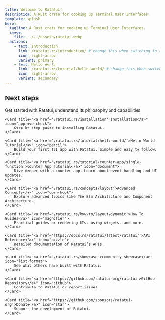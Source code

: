 ```yaml
---
title: Welcome to Ratatui!
description: A Rust crate for cooking up Terminal User Interfaces.
template: splash
hero:
  tagline: A Rust crate for cooking up Terminal User Interfaces.
  image:
    file: ../../assets/ratatui.webp
  actions:
    - text: Introduction
      link: /ratatui.rs/introduction/ # change this when switching to ratatui.rs
      icon: right-arrow
      variant: primary
    - text: Hello World
      link: /ratatui.rs/tutorial/hello-world/ # change this when switching to ratatui.rs
      icon: right-arrow
      variant: secondary
---
```



## Next steps

<CardGrid stagger>
    <Card title="<a href='/ratatui.rs/introduction'>Introduction</a>" icon="rocket">
        Get started with Ratatui, understand its philosophy and capabilities.
    </Card>

    <Card title="<a href='/ratatui.rs/installation'>Installation</a>" icon="approve-check">
        Step-by-step guide to installing Ratatui.
    </Card>

    <Card title="<a href='/ratatui.rs/tutorial/hello-world/'>Hello World Tutorial</a>" icon="pencil">
        Build your first TUI app with Ratatui. Simple and easy to follow.
    </Card>

    <Card title="<a href='/ratatui.rs/tutorial/counter-app/single-function'>Counter App Tutorial</a>" icon="document">
        Dive deeper with a counter app. Learn about event handling and UI updates.
    </Card>

    <Card title="<a href='/ratatui.rs/concepts/layout'>Advanced Concepts</a>" icon="open-book">
        Explore advanced topics like The Elm Architecture and Component Architecture.
    </Card>

    <Card title="<a href='/ratatui.rs/how-to/layout/dynamic'>How To Guides</a>" icon="magnifier">
        Practical guides on rendering UIs, using widgets, and more.
    </Card>

    <Card title="<a href='https://docs.rs/ratatui/latest/ratatui/'>API Reference</a>" icon="puzzle">
        Detailed documentation of Ratatui’s APIs.
    </Card>

    <Card title="<a href='/ratatui.rs/showcase'>Community Showcase</a>" icon="list-format">
        See what others have built with Ratatui.
    </Card>

    <Card title="<a href='https://github.com/ratatui-org/ratatui'>GitHub Repository</a>" icon="github">
        Contribute to Ratatui or report issues.
    </Card>

    <Card title="<a href='https://github.com/sponsors/ratatui-org'>Donate</a>" icon="star">
        Support the development of Ratatui.
    </Card>

</CardGrid>
